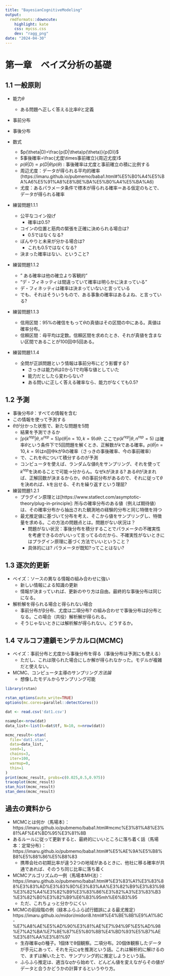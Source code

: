 ```yaml
---
title: "BayesianCognitiveModeling"
output:
  rmdformats::downcute:
    highlight: kate
    css: mycss.css
    dev: "ragg_png"
date: "2024-04-30"
---
```


# 第一章　ベイズ分析の基礎
## 1.1 一般原則

* 能力$\theta$
  * ある問題へ正しく答える比率$\theta$と定義

* 事前分布
* 事後分布

* 数式
  * $p(\theta|D)=\frac{p(D|\theta)p(\theta)}{p(D)}$
  * $事後確率=\frac{尤度\times事前確立}{周辺尤度}$
  * $p(\theta|D)\propto p(D|\theta)p(\theta)$ : 事後確率は尤度と事前確立の積に比例する
  * 周辺尤度：データが得られる平均的確率(https://imaru.github.io/pubmemo/baba1.html#%E5%B0%A4%E5%BA%A6%E5%91%A8%E8%BE%BA%E5%B0%A4%E5%BA%A6)
  * 尤度：あるパラメータ条件で標本が得られる確率＝ある仮定のもとで、データが得られる確率

* 練習問題1.1.1
  * 公平なコイン投げ
    * 確率は0.5?
  * コインの位置と筋肉の緊張を正確に決められる場合は?
    * 0.5ではなくなる?
  * ぼんやりと未来が分かる場合は?
    * これも0.5ではなくなる?
  * 決まった確率はない、ということ?

* 練習問題1.1.2
  * " ある確率は他の確立より客観的"
  * "デ・フィネッティは間違っていて確率は明らかに決まっている"
  * デ・フィネッティは確率は決まっていないと言っている
  * でも、それはそういうもので、ある事象の確率はあるよね、と言っている?
  
* 練習問題1.1.3
  * 信用区間：95%の確信をもって$\theta$の真値はその区間の中にある。真値は確率分布。
  * 信頼区間：母平均は定数。信頼区間を求めたとき、それが真値を含まない区間であることが100回中5回ある。
  
* 練習問題1.1.4
  * 全問が正誤問題という情報は事前分布にどう影響する?
    * さっきは能力$\theta$は0から1で均等な値としていた
    * 能力だとしたら変わらない?
    * ある問いに正しく答える確率なら、能力がなくても0.5?
    
## 1.2 予測

* 事後分布$\theta$：すべての情報を含む
* この情報を使って予測する
* $\theta$が分かった状態で、新たな問題を5問
  * 結果を予測できるか
  * $\int p(k^{rep}|\theta,n^{rep}=5)p(\theta|n=10, k=9)d\theta$: ここで$p(k^{rep}|\theta,n^{rep}=5)$ は確率$\theta$という条件下で5回問題を解くとき、正解数が$k$である確率。$p(\theta|n=10, k=9)$はn回中kが9の確率（さっきの事後確率、今の事前確率）
  * で、これを$\theta$について積分するのが予測
  * コンピュータを使えば、ランダムな値$\theta_i$をサンプリング、それを使って$k^{rep}$を決めることで可能→分からん。なぜkが決まる? ある$\theta$が決まれば、正解回数が決まるからか。$\theta$の事前分布があるので、それに従って$\theta$を決めれば、kを出せる、それを繰り返すという理屈?
  
* 練習問題1.2.1
  * プラグイン原理とは[https://www.statlect.com/asymptotic-theory/plug-in-principle]: 所与の確率分布のある値（例えば期待値）は、その確率分布から抽出された観測地の経験的分布と同じ特徴を持つ
  * 最尤推定値に基づいて分布を考え、そこから値をサンプリングし、特徴量を求める。この方法の問題点とは。問題がない状況は？
    * 問題がない状況：事後分布を積分することでパラメータの不確実性を考慮できるのがいいって言ってるのだから、不確実性がないときにはプラグイン原理に基づく方法でいいということ？
    * 具体的には? パラメータが既知?ってことはない?
    
## 1.3 逐次的更新

* ベイズ：ソースの異なる情報の組み合わせに強い
  * 新しい情報による知識の更新
  * 情報が決まっていれば、更新のやり方は自由。最終的な事後分布は同じになる。
* 解析解を得られる場合と得られない場合
  * 事前分布がβ分布、尤度は二項分布? の組み合わせで事後分布はβ分布となる。この場合（共役）解析解が得られる。
  * そうじゃないときには解析解が得られない。どうするか。

## 1.4 マルコフ連鎖モンテカルロ(MCMC)

* ベイズ：事前分布と尤度から事後分布を得る（事後分布は予測にも使える）
  * ただし、これは限られた場合にしか解が得られなかった。モデルが複雑だと使えない。
* MCMC、コンピュータ主導のサンプリング*方法論*
  * 想像したモデルからサンプリング可能
  
```r
library(rstan)

rstan_options(auto_write=TRUE)
options(mc.cores=parallel::detectCores())

dat <- read.csv('dat1.csv')

nsample<-nrow(dat)
data_list<-list(k=dat$tf, N=10, n=nrow(dat))

mcmc_result<-stan(
  file='dat1.stan',
  data=data_list,
  seed=1,
  chains=3,
  iter=100,
  warmup=0,
  thin=1
)
print(mcmc_result, probs=c(0.025,0.5,0.975))
traceplot(mcmc_result)
stan_hist(mcmc_result)
stan_dens(mcmc_result)
```
## 過去の資料から

* MCMCとは何か（馬場本）：https://imaru.github.io/pubmemo/baba1.html#mcmc%E3%81%A8%E3%81%AF%E4%BD%95%E3%81%8B
* あるルールに従って更新すると、最終的にいいところに落ち着く話（馬場本：定常分布）：https://imaru.github.io/pubmemo/baba1.html#%E5%AE%9A%E5%B8%B8%E5%88%86%E5%B8%83
  * 携帯会社の初期比率が違う2つの地域があるときに、他社に移る確率が共通であれば、そのうち同じ比率に落ち着く
* MCMCアルゴリズムの一例（馬場本MH法）：https://imaru.github.io/pubmemo/baba1.html#%E3%83%A1%E3%83%88%E3%83%AD%E3%83%9D%E3%83%AA%E3%82%B9%E3%83%98%E3%82%A4%E3%82%B9%E3%83%86%E3%82%A3%E3%83%B3%E3%82%B0%E3%82%B9%E6%B3%95mh%E6%B3%95
  * ただ、これちょっと分かりにくい
* MCMCの前段階の例（緑本ふらふら試行錯誤による最尤推定）https://imaru.github.io/midori/midori8.html#%E4%BE%8B%E9%A1%8C-%E7%A8%AE%E5%AD%90%E3%81%AE%E7%94%9F%E5%AD%98%E7%A2%BA%E7%8E%87%E5%80%8B%E4%BD%93%E5%B7%AE%E3%81%AA%E3%81%97
  * 生存確率$q$の種子。1個体で8個観察。二項分布。20個体観察したデータが手元にあって、それを元に$q$を推測という話。これは解析的に解けるので、まずは解いた上で、サンプリング的に推定しようという話。
  * ふらふら推定は、適当な$q$から始めて、どんどん値を変えながらその値がデータと合うかどうかの計算するというやり方。